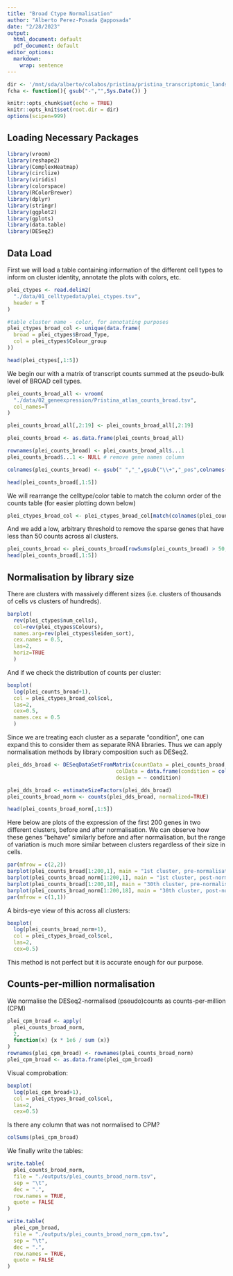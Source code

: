 ```yaml
---
title: "Broad Ctype Normalisation"
author: "Alberto Perez-Posada @apposada"
date: "2/28/2023"
output:
  html_document: default
  pdf_document: default
editor_options: 
  markdown: 
    wrap: sentence
---
```


```r

dir <- '/mnt/sda/alberto/colabos/pristina/pristina_transcriptomic_landscape/'
fcha <- function(){ gsub("-","",Sys.Date()) }

knitr::opts_chunk$set(echo = TRUE)
knitr::opts_knit$set(root.dir = dir)
options(scipen=999)

```

## Loading Necessary Packages

```r
library(vroom)
library(reshape2)
library(ComplexHeatmap)
library(circlize)
library(viridis)
library(colorspace)
library(RColorBrewer)
library(dplyr)
library(stringr)
library(ggplot2)
library(gplots)
library(data.table)
library(DESeq2)
```

## Data Load

First we will load a table containing information of the different cell types to inform on cluster identity, annotate the plots with colors, etc.

```r
plei_ctypes <- read.delim2(
  "./data/01_celltypedata/plei_ctypes.tsv",
  header = T
)

#table cluster name - color, for annotating purposes
plei_ctypes_broad_col <- unique(data.frame( 
  broad = plei_ctypes$Broad_Type,
  col = plei_ctypes$Colour_group
))

head(plei_ctypes[,1:5])
```

We begin our with a matrix of transcript counts summed at the pseudo-bulk level of BROAD cell types.

```r
plei_counts_broad_all <- vroom(
  "./data/02_geneexpression/Pristina_atlas_counts_broad.tsv",
  col_names=T
)

plei_counts_broad_all[,2:19] <- plei_counts_broad_all[,2:19]

plei_counts_broad <- as.data.frame(plei_counts_broad_all)

rownames(plei_counts_broad) <- plei_counts_broad_all$...1
plei_counts_broad$...1 <- NULL # remove gene names column

colnames(plei_counts_broad) <- gsub(" ","_",gsub("\\+","_pos",colnames(plei_counts_broad)))

head(plei_counts_broad[,1:5])
```

We will rearrange the celltype/color table to match the column order of the counts table (for easier plotting down below)

```r
plei_ctypes_broad_col <- plei_ctypes_broad_col[match(colnames(plei_counts_broad),plei_ctypes_broad_col$broad),]
```


And we add a low, arbitrary threshold to remove the sparse genes that have less than 50 counts across all clusters.

```r
plei_counts_broad <- plei_counts_broad[rowSums(plei_counts_broad) > 50,] # post-hoc estimated with the plot of hvg
head(plei_counts_broad[,1:5])
```

## Normalisation by library size

There are clusters with massively different sizes (i.e. clusters of thousands of cells vs clusters of hundreds).

```r
barplot(
  rev(plei_ctypes$num_cells),
  col=rev(plei_ctypes$Colours),
  names.arg=rev(plei_ctypes$leiden_sort),
  cex.names = 0.5,
  las=2,
  horiz=TRUE
  )
```

And if we check the distribution of counts per cluster:

```r
boxplot(
  log(plei_counts_broad+1),
  col = plei_ctypes_broad_col$col,
  las=2,
  cex=0.5,
  names.cex = 0.5
  )
```

Since we are treating each cluster as a separate "condition", one can expand this to consider them as separate RNA libraries.
Thus we can apply normalisation methods by library composition such as DESeq2.

```r

plei_dds_broad <- DESeqDataSetFromMatrix(countData = plei_counts_broad,
                                   colData = data.frame(condition = colnames(plei_counts_broad)),
                                   design = ~ condition)

plei_dds_broad <- estimateSizeFactors(plei_dds_broad)
plei_counts_broad_norm <- counts(plei_dds_broad, normalized=TRUE)

head(plei_counts_broad_norm[,1:5])
```

Here below are plots of the expression of the first 200 genes in two different clusters, before and after normalisation.
We can observe how these genes "behave" similarly before and after normalisation, but the range of variation is much more similar between clusters regardless of their size in cells.

```r
par(mfrow = c(2,2))
barplot(plei_counts_broad[1:200,1], main = "1st cluster, pre-normalisation")
barplot(plei_counts_broad_norm[1:200,1], main = "1st cluster, post-normalisation")
barplot(plei_counts_broad[1:200,18], main = "30th cluster, pre-normalisation")
barplot(plei_counts_broad_norm[1:200,18], main = "30th cluster, post-normalisation")
par(mfrow = c(1,1))
```

A birds-eye view of this across all clusters:

```r
boxplot(
  log(plei_counts_broad_norm+1),
  col = plei_ctypes_broad_col$col,
  las=2,
  cex=0.5)
```

This method is not perfect but it is accurate enough for our purpose.

## Counts-per-million normalisation

We normalise the DESeq2-normalised (pseudo)counts as counts-per-million (CPM)

```r
plei_cpm_broad <- apply(
  plei_counts_broad_norm,
  2,
  function(x) {x * 1e6 / sum (x)}
)
rownames(plei_cpm_broad) <- rownames(plei_counts_broad_norm)
plei_cpm_broad <- as.data.frame(plei_cpm_broad)
```

Visual comprobation:

```r
boxplot(
  log(plei_cpm_broad+1),
  col = plei_ctypes_broad_col$col,
  las=2,
  cex=0.5)
```

Is there any column that was not normalised to CPM?

```r
colSums(plei_cpm_broad)
```

We finally write the tables:

```r
write.table(
  plei_counts_broad_norm,
  file = "./outputs/plei_counts_broad_norm.tsv",
  sep = "\t",
  dec = ".",
  row.names = TRUE,
  quote = FALSE
)

write.table(
  plei_cpm_broad,
  file = "./outputs/plei_counts_broad_norm_cpm.tsv",
  sep = "\t",
  dec = ".",
  row.names = TRUE,
  quote = FALSE
)

```